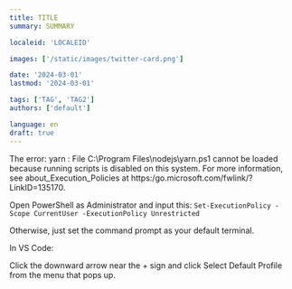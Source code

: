 ```yaml
---
title: TITLE
summary: SUMMARY

localeid: 'LOCALEID'

images: ['/static/images/twitter-card.png']

date: '2024-03-01'
lastmod: '2024-03-01'

tags: ['TAG', 'TAG2']
authors: ['default']

language: en
draft: true
---
```


The error:
yarn : File C:\Program Files\nodejs\yarn.ps1 cannot be 
loaded because running scripts is disabled on this 
system. For more information, see 
about_Execution_Policies at 
https:/go.microsoft.com/fwlink/?LinkID=135170.

Open PowerShell as Administrator and input this:
`Set-ExecutionPolicy -Scope CurrentUser -ExecutionPolicy Unrestricted`

Otherwise, just set the command prompt as your default terminal.

In VS Code:

Click the downward arrow near the + sign and click Select Default Profile from the menu that pops up.